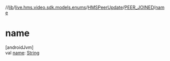 //[lib](../../../../index)/[live.hms.video.sdk.models.enums](../../index)/[HMSPeerUpdate](../index)/[PEER_JOINED](index)/[name](name)

# name

[androidJvm]\
val [name](name): [String](https://kotlinlang.org/api/latest/jvm/stdlib/kotlin/-string/index.html)
